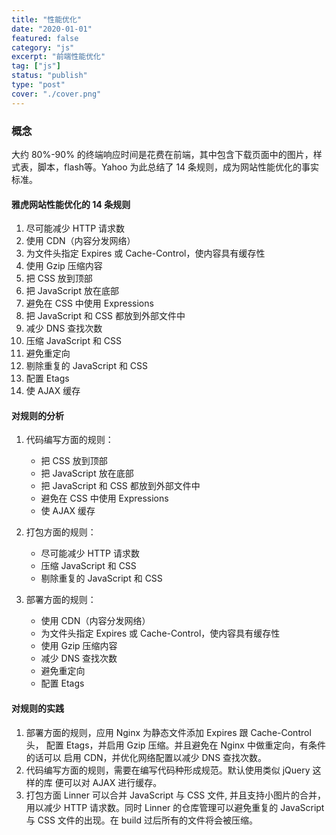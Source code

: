 ```yaml
---
title: "性能优化"
date: "2020-01-01"
featured: false
category: "js"
excerpt: "前端性能优化"
tag: ["js"]
status: "publish"
type: "post"
cover: "./cover.png"
---
```


### 概念
大约 80%-90% 的终端响应时间是花费在前端，其中包含下载页面中的图片，样式表，脚本，flash等。Yahoo 为此总结了 14 条规则，成为网站性能优化的事实标准。

#### 雅虎网站性能优化的 14 条规则

1. 尽可能减少 HTTP 请求数
2. 使用 CDN（内容分发网络）
3. 为文件头指定 Expires 或 Cache-Control，使内容具有缓存性
4. 使用 Gzip 压缩内容
5. 把 CSS 放到顶部
6. 把 JavaScript 放在底部
7. 避免在 CSS 中使用 Expressions
8. 把 JavaScript 和 CSS 都放到外部文件中
9. 减少 DNS 查找次数
10. 压缩 JavaScript 和 CSS
11. 避免重定向
12. 剔除重复的 JavaScript 和 CSS
13. 配置 Etags
14. 使 AJAX 缓存

#### 对规则的分析

1. 代码编写方面的规则：
    - 把 CSS 放到顶部
    - 把 JavaScript 放在底部
    - 把 JavaScript 和 CSS 都放到外部文件中
    - 避免在 CSS 中使用 Expressions
    - 使 AJAX 缓存  
    
2. 打包方面的规则：
    - 尽可能减少 HTTP 请求数
    - 压缩 JavaScript 和 CSS
    - 剔除重复的 JavaScript 和 CSS
    
3. 部署方面的规则：
    - 使用 CDN（内容分发网络）
    - 为文件头指定 Expires 或 Cache-Control，使内容具有缓存性
    - 使用 Gzip 压缩内容
    - 减少 DNS 查找次数
    - 避免重定向
    - 配置 Etags

#### 对规则的实践
1. 部署方面的规则，应用 Nginx 为静态文件添加 Expires 跟 Cache-Control 头， 配置 Etags，并启用 Gzip 压缩。并且避免在 Nginx 中做重定向，有条件的话可以 启用 CDN，并优化网络配置以减少 DNS 查找次数。
2. 代码编写方面的规则，需要在编写代码种形成规范。默认使用类似 jQuery 这样的库 便可以对 AJAX 进行缓存。
3. 打包方面 Linner 可以合并 JavaScript 与 CSS 文件, 并且支持小图片的合并， 用以减少 HTTP 请求数。同时 Linner 的仓库管理可以避免重复的 JavaScript 与 CSS 文件的出现。在 build 过后所有的文件将会被压缩。

